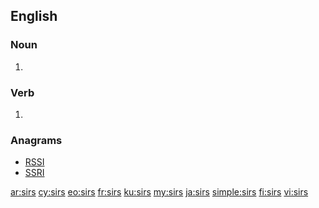 {{also|sīrs}}
==English==

===Noun===
{{head|en|plural}}

# {{plural of|sir|lang=en}}

===Verb===
{{head|en}}

# {{en-third-person singular of|sir}}

===Anagrams===
* [[RSSI#English|RSSI]]
* [[SSRI#English|SSRI]]

[[ar:sirs]]
[[cy:sirs]]
[[eo:sirs]]
[[fr:sirs]]
[[ku:sirs]]
[[my:sirs]]
[[ja:sirs]]
[[simple:sirs]]
[[fi:sirs]]
[[vi:sirs]]
